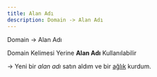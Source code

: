 ```yaml
---
title: Alan Adı
description: Domain -> Alan Adı
---
```


Domain -> Alan Adı

Domain Kelimesi Yerine **Alan Adı** Kullanılabilir

-> Yeni bir *alan adı* satın aldım ve bir [ağlık](/tonga/yazilim/ağlık) kurdum.
